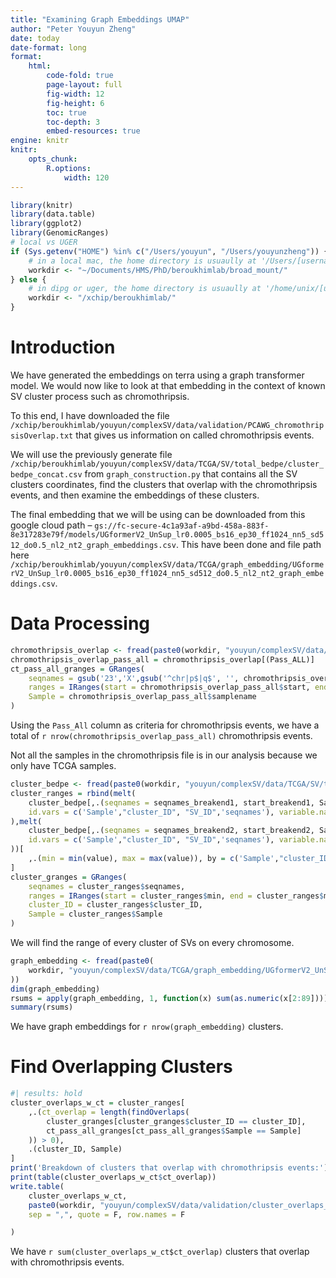 ```yaml
---
title: "Examining Graph Embeddings UMAP"
author: "Peter Youyun Zheng"
date: today
date-format: long
format:
    html:
        code-fold: true
        page-layout: full
        fig-width: 12
        fig-height: 6
        toc: true
        toc-depth: 3
        embed-resources: true
engine: knitr
knitr:
    opts_chunk: 
        R.options:
            width: 120
---
```


```r
library(knitr)
library(data.table)
library(ggplot2)
library(GenomicRanges)
# local vs UGER
if (Sys.getenv("HOME") %in% c("/Users/youyun", "/Users/youyunzheng")) {
    # in a local mac, the home directory is usuaully at '/Users/[username]'
    workdir <- "~/Documents/HMS/PhD/beroukhimlab/broad_mount/"
} else {
    # in dipg or uger, the home directory is usuaully at '/home/unix/[username]'
    workdir <- "/xchip/beroukhimlab/"
}
```

# Introduction

We have generated the embeddings on terra using a graph transformer model. We would now like to look at that embedding in the context of known SV cluster process such as chromothripsis. 

To this end, I have downloaded the file `/xchip/beroukhimlab/youyun/complexSV/data/validation/PCAWG_chromothripsisOverlap.txt` that gives us information on called chromothripsis events. 

We will use the previously generate file `/xchip/beroukhimlab/youyun/complexSV/data/TCGA/SV/total_bedpe/cluster_bedpe_concat.csv` from `graph_construction.py` that contains all the SV clusters coordinates, find the clusters that overlap with the chromothripsis events, and then examine the embeddings of these clusters.

The final embedding that we will be using can be downloaded from this google cloud path -- `gs://fc-secure-4c1a93af-a9bd-458a-883f-8e317283e79f/models/UGformerV2_UnSup_lr0.0005_bs16_ep30_ff1024_nn5_sd512_do0.5_nl2_nt2_graph_embeddings.csv`. This have been done and file path here `/xchip/beroukhimlab/youyun/complexSV/data/TCGA/graph_embedding/UGformerV2_UnSup_lr0.0005_bs16_ep30_ff1024_nn5_sd512_do0.5_nl2_nt2_graph_embeddings.csv`.

# Data Processing

```r
chromothripsis_overlap <- fread(paste0(workdir, "youyun/complexSV/data/validation/PCAWG_chromothripsisOverlap.txt"))
chromothripsis_overlap_pass_all = chromothripsis_overlap[(Pass_ALL)]
ct_pass_all_granges = GRanges(
    seqnames = gsub('23','X',gsub('^chr|p$|q$', '', chromothripsis_overlap_pass_all$chr)),
    ranges = IRanges(start = chromothripsis_overlap_pass_all$start, end = chromothripsis_overlap_pass_all$end),
    Sample = chromothripsis_overlap_pass_all$samplename
)
```

Using the `Pass_All` column as criteria for chromothripsis events, we have a total of `r nrow(chromothripsis_overlap_pass_all)` chromothripsis events. 

Not all the samples in the chromothripsis file is in our analysis because we only have TCGA samples.

```r
cluster_bedpe <- fread(paste0(workdir, "youyun/complexSV/data/TCGA/SV/total_bedpe/cluster_bedpe_concat.csv"))
cluster_ranges = rbind(melt(
    cluster_bedpe[,.(seqnames = seqnames_breakend1, start_breakend1, Sample, cluster_ID = paste0(Sample,'_',cluster_ID), SV_ID)],
    id.vars = c('Sample',"cluster_ID", "SV_ID",'seqnames'), variable.name = "breakend", value.name = "value"
),melt(
    cluster_bedpe[,.(seqnames = seqnames_breakend2, start_breakend2, Sample, cluster_ID = paste0(Sample,'_',cluster_ID), SV_ID)],
    id.vars = c('Sample',"cluster_ID", "SV_ID",'seqnames'), variable.name = "breakend", value.name = "value"
))[
    ,.(min = min(value), max = max(value)), by = c('Sample',"cluster_ID", "seqnames")
]
cluster_granges = GRanges(
    seqnames = cluster_ranges$seqnames,
    ranges = IRanges(start = cluster_ranges$min, end = cluster_ranges$max),
    cluster_ID = cluster_ranges$cluster_ID,
    Sample = cluster_ranges$Sample
)
```

We will find the range of every cluster of SVs on every chromosome.

```r
graph_embedding <- fread(paste0(
    workdir, "youyun/complexSV/data/TCGA/graph_embedding/UGformerV2_UnSup_lr0.0005_bs16_ep30_ff1024_nn5_sd512_do0.5_nl2_nt2_graph_embeddings.csv"
))
dim(graph_embedding)
rsums = apply(graph_embedding, 1, function(x) sum(as.numeric(x[2:89])))
summary(rsums)
```

We have graph embeddings for `r nrow(graph_embedding)` clusters.

# Find Overlapping Clusters

```r
#| results: hold
cluster_overlaps_w_ct = cluster_ranges[
    ,.(ct_overlap = length(findOverlaps(
        cluster_granges[cluster_granges$cluster_ID == cluster_ID], 
        ct_pass_all_granges[ct_pass_all_granges$Sample == Sample]
    )) > 0),
    .(cluster_ID, Sample)
]
print('Breakdown of clusters that overlap with chromothripsis events:')
print(table(cluster_overlaps_w_ct$ct_overlap))
write.table(
    cluster_overlaps_w_ct,
    paste0(workdir, "youyun/complexSV/data/validation/cluster_overlaps_w_ct.csv"),
    sep = ",", quote = F, row.names = F

)
```

We have `r sum(cluster_overlaps_w_ct$ct_overlap)` clusters that overlap with chromothripsis events.
